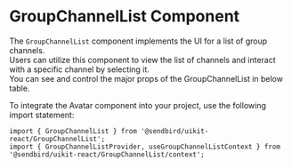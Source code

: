 
<Meta title="Module/GroupChannelList" component={GroupChannelList} of={GroupChannelListStories}/>

# GroupChannelList Component

The `GroupChannelList` component implements the UI for a list of group channels.
<br/> Users can utilize this component to view the list of channels and interact with a specific channel by selecting it.
<br/> You can see and control the major props of the GroupChannelList in below table.

<Canvas of={GroupChannelListStories.Default} />
<Controls />

To integrate the Avatar component into your project, use the following import statement:
```tsx
import { GroupChannelList } from '@sendbird/uikit-react/GroupChannelList';
import { GroupChannelListProvider, useGroupChannelListContext } from '@sendbird/uikit-react/GroupChannelList/context';
```
